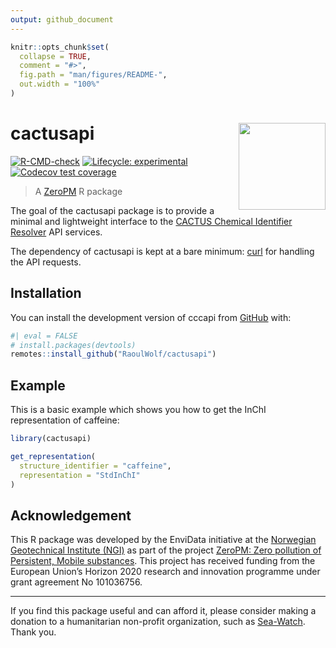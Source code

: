 ```yaml
---
output: github_document
---
```


<!-- README.md is generated from README.Rmd. Please edit that file -->

```r
knitr::opts_chunk$set(
  collapse = TRUE,
  comment = "#>",
  fig.path = "man/figures/README-",
  out.width = "100%"
)
```

# cactusapi <img src="man/figures/logo.svg" align="right" height="139" />

<!-- badges: start -->
[![R-CMD-check](https://github.com/RaoulWolf/cactusapi/actions/workflows/R-CMD-check.yaml/badge.svg)](https://github.com/RaoulWolf/cactusapi/actions/workflows/R-CMD-check.yaml)
[![Lifecycle: experimental](https://img.shields.io/badge/lifecycle-experimental-orange.svg)](https://lifecycle.r-lib.org/articles/stages.html#experimental)
[![Codecov test coverage](https://codecov.io/gh/RaoulWolf/cactusapi/branch/master/graph/badge.svg)](https://app.codecov.io/gh/RaoulWolf/cactusapi?branch=master)
<!-- badges: end -->

> A [ZeroPM](https://zeropm.eu/) R package

The goal of the cactusapi package is to provide a minimal and lightweight 
interface to the 
[CACTUS Chemical Identifier Resolver](https://cactus.nci.nih.gov/chemical/structure) 
API services. 

The dependency of cactusapi is kept at a bare minimum: 
[curl](https://cran.r-project.org/web/packages/curl/index.html) for handling 
the API requests.

## Installation

You can install the development version of cccapi from 
[GitHub](https://github.com/) with:

``` r
#| eval = FALSE
# install.packages(devtools)
remotes::install_github("RaoulWolf/cactusapi")
```

## Example

This is a basic example which shows you how to get the InChI representation of 
caffeine:

```r
library(cactusapi)

get_representation(
  structure_identifier = "caffeine", 
  representation = "StdInChI"
)
```

## Acknowledgement

This R package was developed by the EnviData initiative at the 
[Norwegian Geotechnical Institute (NGI)](https://www.ngi.no/eng) as part of the 
project 
[ZeroPM: Zero pollution of Persistent, Mobile substances](https://zeropm.eu/). 
This project has received funding from the European Union's Horizon 2020 
research and innovation programme under grant agreement No 101036756.

---

If you find this package useful and can afford it, please consider making a 
donation to a humanitarian non-profit organization, such as 
[Sea-Watch](https://sea-watch.org/en/). Thank you. 
